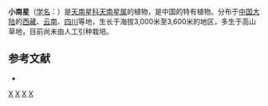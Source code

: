 {{Speciesbox 
| taxon = Arisaema parvum
| authority = N. E. Brown
}}
'''小南星'''（[[学名|学名]]：{{lang|la|''Arisaema parvum''}}）是[[天南星科|天南星科]][[天南星属|天南星属]]的植物，是中国的特有植物。分布于[[中国大陆|中国大陆]]的[[西藏|西藏]]、[[云南|云南]]、[[四川|四川]]等地，生长于海拔3,000米至3,600米的地区，多生于高山草地，目前尚未由人工引种栽培。

== 参考文献 ==
<div class="references-small">
* {{cite web| url =http://www.bioinfo.cn/db05/KmzwSpecies.php?action=view&id=935| title =小南星| work =《中国高等植物数据库全库》| publisher =中国科学院微生物研究所| author =昆明植物研究所| accessdate =2009-02-21| deadurl =yes| archiveurl =https://web.archive.org/web/20160305025930/http://www.bioinfo.cn/db05/KmzwSpecies.php?action=view&id=935| archivedate =2016-03-05}}
</div>
{{Taxonbar|from=Q4069215}}

{{DEFAULTSORT:Arisaema parvum}}
[[Category:天南星属|X]]
[[Category:西藏植物|X]]
[[Category:四川植物|X]]
[[Category:云南植物|X]]